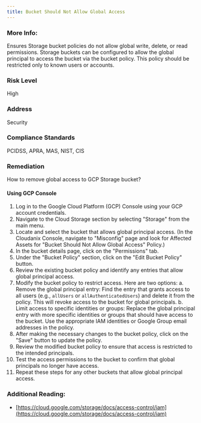 ```yaml
---
title: Bucket Should Not Allow Global Access
---
```


### More Info:

Ensures Storage bucket policies do not allow global write, delete, or read permissions. Storage buckets can be configured to allow the global principal to access the bucket via the bucket policy. This policy should be restricted only to known users or accounts.

### Risk Level

High

### Address

Security

### Compliance Standards

PCIDSS, APRA, MAS, NIST, CIS

### Remediation

How to remove global access to GCP Storage bucket?

#### Using GCP Console

1. Log in to the Google Cloud Platform (GCP) Console using your GCP account credentials.
2. Navigate to the Cloud Storage section by selecting "Storage" from the main menu.
3. Locate and select the bucket that allows global principal access.
   (In the Cloudanix Console, navigate to "Misconfig" page and look for Affected Assets for "Bucket Should Not Allow Global Access" Policy.)
4. In the bucket details page, click on the "Permissions" tab.
5. Under the "Bucket Policy" section, click on the "Edit Bucket Policy" button.
6. Review the existing bucket policy and identify any entries that allow global principal access.
7. Modify the bucket policy to restrict access. Here are two options:
   a. Remove the global principal entry: Find the entry that grants access to all users (e.g., `allUsers` or `allAuthenticatedUsers`) and delete it from the policy. This will revoke access to the bucket for global principals.
   b. Limit access to specific identities or groups: Replace the global principal entry with more specific identities or groups that should have access to the bucket. Use the appropriate IAM identities or Google Group email addresses in the policy.
8. After making the necessary changes to the bucket policy, click on the "Save" button to update the policy.
9. Review the modified bucket policy to ensure that access is restricted to the intended principals.
10. Test the access permissions to the bucket to confirm that global principals no longer have access.
11. Repeat these steps for any other buckets that allow global principal access.

### Additional Reading:

- [https://cloud.google.com/storage/docs/access-control/iam](https://cloud.google.com/storage/docs/access-control/iam)
